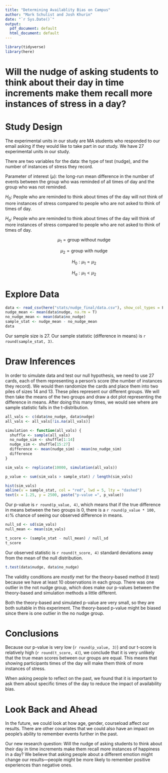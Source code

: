 ```yaml
---
title: "Determining Availablity Bias on Campus"
author: "Mark Schulist and Josh Khurin"
date: "`r Sys.Date()`"
output:
  pdf_document: default
  html_document: default
---
```


```r
library(tidyverse)
library(here)
```


# Will the nudge of asking students to think about their day in time increments make them recall more instances of stress in a day?

# Study Design

The experimental units in our study are MA students who responded to our email asking if they would like to take part in our study. We have 27 experimental units in our study. 

There are two variables for the data: the type of test (nudge), and the number of instances of stress they record. 

Parameter of interest $(\mu)$: the long-run mean difference in the number of events between the group who was reminded of all times of day and the group who was not reminded. 

$H_0$: People who are reminded to think about times of the day will not think of more instances of stress compared to people who are not asked to think of times of day. 

$H_a$: People who are reminded to think about times of the day will think of more instances of stress compared to people who are not asked to think of times of day. 

$$
\mu_1 = \text{group without nudge}
$$

$$
\mu_2 = \text{group with nudge}
$$

$$
H_0: \mu_1 = \mu_2
$$

$$
H_a: \mu_1 < \mu_2
$$

# Explore Data

```r
data <- read_csv(here("stats/nudge_final/data.csv"), show_col_types = F)
nudge_mean <- mean(data$nudge, na.rm = T)
no_nudge_mean <- mean(data$no_nudge)
sample_stat <- nudge_mean - no_nudge_mean
data
```

Our sample size is 27. Our sample statistic (difference in means) is `r round(sample_stat, 3)`. 

# Draw Inferences

In order to simulate data and test our null hypothesis, we need to use 27 cards, each of them representing a person's score (the number of instances they record). We would then randomize the cards and place them into two piles of sizes 14 and 13. These piles represent our different groups. We will then take the means of the two groups and draw a dot plot representing the difference in means. After doing this many times, we would see where are sample statistic falls in the t-distribution. 

```r
all_vals <- c(data$no_nudge, data$nudge)
all_vals <- all_vals[!is.na(all_vals)]

simulation <- function(all_vals) {
  shuffle <- sample(all_vals)
  no_nudge_sim <- shuffle[1:14]
  nudge_sim <- shuffle[15:27]
  difference <- mean(nudge_sim) - mean(no_nudge_sim)
  difference
}

sim_vals <- replicate(10000, simulation(all_vals))

p_value <- sum(sim_vals > sample_stat) / length(sim_vals)

hist(sim_vals)
abline(v = sample_stat, col = "red", lwd = 5, lty = "dashed")
text(x = 1.25, y = 2500, paste("p-value =", p_value))
```

Our p-value is `r round(p_value, 4)`, which means that if the true difference in means between the two groups is 0, there is a `r round(p_value * 100, 4)`% chance of seeing our observed difference in means. 

```r
null_sd <- sd(sim_vals)
null_mean <- mean(sim_vals)

t_score <- (sample_stat - null_mean) / null_sd
t_score
```

Our observed statistic is `r round(t_score, 4)` standard deviations away from the mean of the null distribution. 

```r
t.test(data$nudge, data$no_nudge)
```

The validity conditions are *mostly* met for the theory-based method (t test) because we have at least 10 observations in each group. There was one outlier in the not nudge group, which does make our p-values between the theory-based and simulation methods a little different. 

Both the theory-based and simulated p-value are very small, so they are both suitable in this experiment. The theory-based p-value might be biased since there is one outlier in the no nudge group. 

# Conclusions

Because our p-value is very low (`r round(p_value, 3)`) and our t-score is relatively high (`r round(t_score, 4)`), we conclude that it is very unlikely that the true mean scores between our groups are equal. This means that showing participants times of the day will make them think of more instances of stress. 

When asking people to reflect on the past, we found that it is important to ask them about specific times of the day to reduce the impact of availability bias. 

# Look Back and Ahead

In the future, we could look at how age, gender, courseload affect our results. There are other covariates that we could also have an impact on people's ability to remember events further in the past. 

Our new research question: Will the nudge of asking students to think about their day in time increments make them recall more instances of happiness in a day? We believe that asking people about a different emotion might change our results---people might be more likely to remember positive experiences than negative ones. 